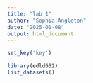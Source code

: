 ```yaml
---
title: "lab 1"
author: "Sophia Angleton"
date: "2025-01-08"
output: html_document
---
```

```r
set_key('key')
```

```r
library(edld652)
list_datasets()
```


